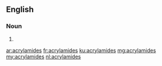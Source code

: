 ==English==

===Noun===
{{head|en|noun plural form}}

# {{plural of|acrylamide|lang=en}}

[[ar:acrylamides]]
[[fr:acrylamides]]
[[ku:acrylamides]]
[[mg:acrylamides]]
[[my:acrylamides]]
[[nl:acrylamides]]